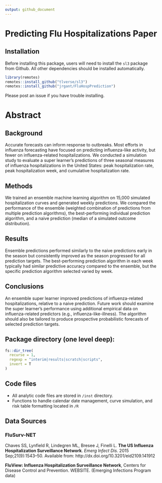 ```yaml
---
output: github_document
---
```


# Predicting Flu Hospitalizations Paper

## Installation

Before installing this package, users will need to install the `sl3` package from Github. All other dependencies should be installed automatically.

```r
library(remotes)
remotes::install_github("tlverse/sl3")
remotes::install_github("jrgant/FluHospPrediction")
```

Please post an issue if you have trouble installing.

# Abstract

## Background

Accurate forecasts can inform response to outbreaks. Most efforts in influenza forecasting have focused on predicting influenza-like activity, but fewer on influenza-related hospitalizations. We conducted a simulation study to evaluate a super learner's predictions of three seasonal measures of influenza hospitalizations in the United States: peak hospitalization rate, peak hospitalization week, and cumulative hospitalization rate. 

## Methods 

We trained an ensemble machine learning algorithm on 15,000 simulated hospitalization curves and generated weekly predictions. We compared the performance of the ensemble (weighted combination of predictions from multiple prediction algorithms), the best-performing individual prediction algorithm, and a naive prediction (median of a simulated outcome distribution). 

## Results

Ensemble predictions performed similarly to the naive predictions early in the season but consistently improved as the season progressed for all prediction targets. The best-performing prediction algorithm in each week typically had similar predictive accuracy compared to the ensemble, but the specific prediction algorithm selected varied by week. 

## Conclusions

An ensemble super learner improved predictions of influenza-related hospitalizations, relative to a naive prediction. Future work should examine the super learner's performance using additional empirical data on influenza-related predictors (e.g., influenza-like-illness). The algorithm should also be tailored to produce prospective probabilistic forecasts of selected prediction targets.


## Package directory (one level deep):

```r
fs::dir_tree(
  recurse = 1,
  regexp = "interim|results|scratch|scripts",
  invert = T
)
```

## Code files

- All analytic code files are stored in `/inst` directory.
- Functions to handle calendar date management, curve simulation, and risk table formatting located in `/R`

## Data Sources

### FluSurv-NET

Chaves SS, Lynfield R, Lindegren ML, Bresee J, Finelli L. **The US Influenza Hospitalization Surveillance Network**. _Emerg Infect Dis._ 2015 Sep;21(9):1543–50. Available from: http://dx.doi.org/10.3201/eid2109.141912

**FluView: Influenza Hospitalization Surveillance Network**, Centers for Disease Control and Prevention. WEBSITE. (Emerging Infections Program data)
